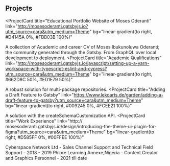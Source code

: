## Projects

<ProjectCard
  title="Educational Portfolio Website of Moses Oderanti"
  link="http://mosesoderanti.gatsbyjs.io?utm_source=cara&utm_medium=Theme"
  bg="linear-gradient(to right, #D4145A 0%, #FBB03B 100%)"
>
  A collection of Academic and career CV of Moses Ibukunoluwa Oderanti; the community generated through the Gatsby. From GraphQL over local development to deployment.
</ProjectCard>
<ProjectCard
  title="Academic Qualifications"
  link="http://mosesoderanti.gatsbyjs.io/javascript/setting-up-a-yarn-workspace-with-typescript-eslint-and-cypress?utm_source=cara&utm_medium=Theme"
  bg="linear-gradient(to right, #662D8C 50%, #ED1E79 50%)"
>
  A robust solution for multi-package repositories.
</ProjectCard>
<ProjectCard
  title="Adding a Draft Feature to Gatsby"
  link="https://www.lekoarts.de/garden/adding-a-draft-feature-to-gatsby?utm_source=cara&utm_medium=Theme"
  bg="linear-gradient(to right, #009245 0%, #FCEE21 100%)"
>
  A solution with the createSchemaCustomization API.
</ProjectCard>
<ProjectCard
  title="Work Experience"
  link="http:// mosesoderanti.gatsbyjs.io/design/introducing-the-theme-ui-plugin-for-figma?utm_source=cara&utm_medium=Theme"
  bg="linear-gradient(to right, #D585FF 0%, #00FFEE 100%)"
>
  Cyberspace Network Ltd - Sales Channel Support and Technical Field Support - 2018 - 2019
Phlore Learning Annexe,Nigeria - Content Creator and Graphics Personnel - 2021 till date
</ProjectCard>
